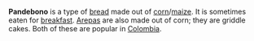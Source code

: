 '''Pandebono''' is a type of [[bread]] made out of [[corn]]/[[maize]]. It is sometimes eaten for [[breakfast]]. [[Arepas]] are also made out of corn; they are griddle cakes. Both of these are popular in [[Colombia]].

{{stub}}